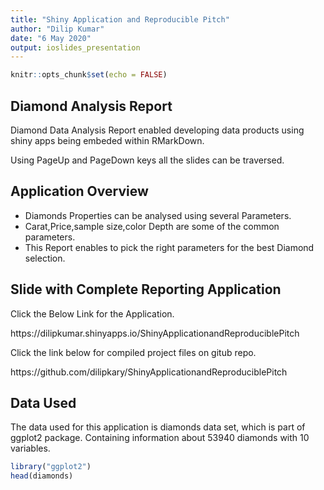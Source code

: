---
title: "Shiny Application and Reproducible Pitch"
author: "Dilip Kumar"
date: "6 May 2020"
output: ioslides_presentation
---

```{r setup, include=FALSE}
knitr::opts_chunk$set(echo = FALSE)
```

## Diamond Analysis Report

Diamond Data Analysis Report enabled developing data products using shiny apps being embeded within RMarkDown.

Using PageUp and PageDown keys all the slides can be traversed.

## Application Overview

- Diamonds Properties can be analysed using several Parameters.
- Carat,Price,sample size,color Depth are some of the common parameters.
- This Report enables to pick the right parameters for the best Diamond selection.


## Slide with Complete Reporting Application

Click the Below Link for the Application.

https://dilipkumar.shinyapps.io/ShinyApplicationandReproduciblePitch

Click the link below for compiled project files on gitub repo.

https://github.com/dilipkary/ShinyApplicationandReproduciblePitch

## Data Used
The data used for this application is diamonds data set, which is part of ggplot2 package. Containing information about 53940 diamonds with 10 variables.

```{r, echo=TRUE}
library("ggplot2")
head(diamonds)
```








